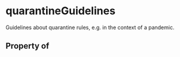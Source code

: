   

# quarantineGuidelines

Guidelines about quarantine rules, e.g. in the context of a pandemic.

## Property of



